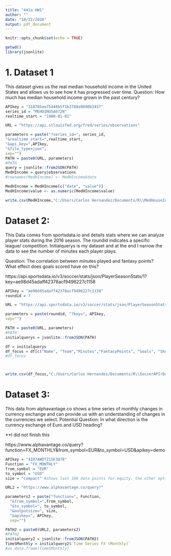 ```yaml
---
title: "441a HW1"
author: ""
date: "10/22/2020"
output: pdf_document
---
```


```r
knitr::opts_chunk$set(echo = TRUE)
```

```r
getwd()
library(jsonlite)
```

# 1. Dataset 1
This dataset gives us the real median household income in the United States and allows us to 
see how it has progressed over time.
Question: How much has median household income grown in the past century?
```r
APIkey = "318785ae75448b5f1b3788a9690b3417"
series_id = "MEHOINUSA672N"
realtime_start = "1980-01-01"

URL = "https://api.stlouisfed.org/fred/series/observations"

parameters = paste("?series_id=", series_id, 
"&realtime_start=",realtime_start,
"&api_key=",APIkey,
"&file_type=json",
sep="")
PATH = paste0(URL, parameters)
#PATH
query = jsonlite::fromJSON(PATH)
MedHIncome = query$observations
#rownames(MedHIncome) <- MedHIncome$date

MedHIncome = MedHIncome[c("date", "value")]
MedHIncome$value <- as.numeric(MedHIncome$value)

write.csv(MedHIncome,"C:/Users/Carlos Hernandez/Documents/R\\MedHouseIncome.csv", row.names = TRUE)
```






# Dataset 2:
This Data comes from sportsdata.io and details stats where we can analyze player stats during the 2016 season.
The roundid indicates a specific league/ competition. Initialquerys is my dataset and at the end I narrow the data
to see the number of minutes each player plays.

Question: The correlation between minutes played and fantasy points? What effect does goals scored have on this?

https://api.sportsdata.io/v3/soccer/stats/json/PlayerSeasonStats/1?key=ae98d45adaff42378acf9496227c1158
```r
APIkey = "ae98d45adaff42378acf9496227c1158"
roundid = 7

URL = "https://api.sportsdata.io/v3/soccer/stats/json/PlayerSeasonStats/"

parameters = paste(roundid, "?key=", APIkey,
sep="")

PATH = paste0(URL, parameters)
#PATH
initialquerys = jsonlite::fromJSON(PATH)

df = initialquerys
df_focus = df[c("Name", "Team","Minutes","FantasyPoints", "Goals", "Shots")]
#df_focus



write.csv(df_focus,"C:/Users/Carlos Hernandez/Documents/R\\SoccerAPIrDataset.csv", row.names = TRUE)
```

# Dataset 3:
This data from alphavantage.co shows a time series of monthly changes in currency exchange 
and can provide us with an understanding of changes in the currencies we select.
Potential Question: In what direction is the currency exchange of Euro and USD heading?

**I did not finish this

https://www.alphavantage.co/query?function=FX_MONTHLY&from_symbol=EUR&to_symbol=USD&apikey=demo
```r
APIkey = "41D7AWDTZ15E3Q78"
Function = "FX_MONTHLY"
from_symbol = "EUR"
to_symbol = "USD"
size = "compact" #shows last 100 data points for equity. the other option is "full"

URL2 = "https://www.alphavantage.co/query?"

parameters2 = paste("function=", Function,
  "&from_symbol=",from_symbol,
  "&to_symbol=", to_symbol,
  "&outputsize=", size,
  "&apikey=", APIkey,
  sep="")

PATH2 = paste0(URL2, parameters2)
#PATH2
initialquery2 = jsonlite::fromJSON(PATH2)
TimeSMonthly = initialquery2$`Time Series FX (Monthly)`
#as.data.frame(TimeSMonthly)
```


